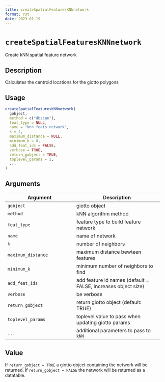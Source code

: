 ```yaml
--- 
title: createSpatialFeaturesKNNnetwork 
format: rst 
date: 2023-01-19 
--- 
```

# `createSpatialFeaturesKNNnetwork`

Create kNN spatial feature network


## Description

Calculates the centroid locations for the giotto polygons


## Usage

```r
createSpatialFeaturesKNNnetwork(
  gobject,
  method = c("dbscan"),
  feat_type = NULL,
  name = "knn_feats_network",
  k = 4,
  maximum_distance = NULL,
  minimum_k = 0,
  add_feat_ids = FALSE,
  verbose = TRUE,
  return_gobject = TRUE,
  toplevel_params = 2,
  ...
)
```


## Arguments

Argument      |Description
------------- |----------------
`gobject`     |     giotto object
`method`     |     kNN algorithm method
`feat_type`     |     feature type to build feature network
`name`     |     name of network
`k`     |     number of neighbors
`maximum_distance`     |     maximum distance bewteen features
`minimum_k`     |     minimum number of neighbors to find
`add_feat_ids`     |     add feature id names (default = FALSE, increases object size)
`verbose`     |     be verbose
`return_gobject`     |     return giotto object (default: TRUE)
`toplevel_params`     |     toplevel value to pass when updating giotto params
`...`     |     additional parameters to pass to [`kNN`](#knn)


## Value

If `return_gobject = TRUE` a giotto object containing the network
 will be returned. If `return_gobject = FALSE` the network will be returned
 as a datatable.


